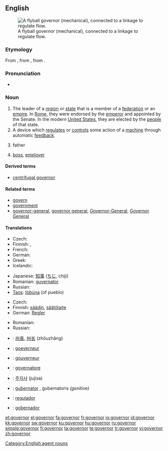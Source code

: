 {{wikipedia}}
==English==
[[Image:Centrifugal governor.png|thumb|right|A flyball governor (mechanical), connected to a linkage to regulate flow.]]

===Etymology===
From {{etyl|la}} {{term|gubernator}}, from {{etyl|grc}} {{term|κυβερνήτης|tr=kybernetes||steersman, pilot, guide|sc=polytonic}}, from {{term|κυβερνάω|tr=kybernao||to steer, to drive, to guide, to act as a pilot|sc=polytonic}}.

===Pronunciation===
* {{audio|En-us-governor.ogg|Audio (US)}}

===Noun===
{{en-noun}}

#The leader of a [[region]] or [[state]] that is a member of a [[federation]] or an [[empire]].  In [[Roman Empire|Rome]], they were endorsed by the [[emperor]] and appointed by the Senate.  In the modern [[United States]], they are elected by the [[people]] of that state.
#A device which [[regulate]]s or [[control]]s some action of a [[machine]] through automatic [[feedback]].
#{{informal}} father
#{{informal}} [[boss]], [[employer]]

====Derived terms====
* [[centrifugal governor]]

====Related terms====
*[[govern]]
*[[government]]
*[[governor-general]], [[governor general]], [[Governor-General]], [[Governor General]]

====Translations====
{{trans-top|leader of a region or state}}
* Czech: {{t-|cs|guvernér|m}}
* Finnish: {{t-|fi|kuvernööri}}, {{t+|fi|maaherra}}
* French: {{t+|fr|gouverneur|m}}
* German: {{t+|de|Gouverneur|m}}
* Greek: {{t+|el|κυβερνήτης|m|tr=kyvernítis|sc=Grek}}
* Icelandic: {{t|is|ríkisstjóri|m}}
{{trans-mid}}
* Japanese: [[知事]] ([[ちじ]], chiji)
* Romanian: [[guvernator]] {{n}}
* Russian: {{t+|ru|губернатор|m|tr=gub'ernátor|sc=Cyrl}}
* [[Taos]]: [[tòbúna]] (of pueblo)
{{trans-bottom}}

{{trans-top|device which regulates or controls}}
* Czech: {{t-|cs|regulátor|m}}
* Finnish: [[säädin]], [[säätölaite]]
* German: [[Regler]] {{m}}
{{trans-mid}}
* Romanian: {{t-|ro|regulator|m}}
* Russian: {{t+|ru|регулятор|m|tr=r'egul'átor|sc=Cyrl}}
{{trans-bottom}}

{{checktrans-top}}
*{{ttbc|Chinese}}: [[州長]], [[州长]] (zhōuzhǎng)
*{{ttbc|Dutch}}: [[goeverneur]] {{m}}
*{{ttbc|French}}: [[gouverneur]] {{m}}
*{{ttbc|Italian}}: [[governatore]] {{m}}
*{{ttbc|Korean}}: [[주지사]] (jujisa)
*{{ttbc|Latin}}: [[gubernator]] {{m}}, gubernatoris ''(genitive)''
*{{ttbc|Portuguese}}: [[regulador]] {{m}}
*{{ttbc|Spanish}}: [[gobernador]] {{m}}
{{checktrans-bottom}}

[[Category:English agent nouns]]

[[et:governor]]
[[el:governor]]
[[fa:governor]]
[[fr:governor]]
[[io:governor]]
[[id:governor]]
[[kk:governor]]
[[sw:governor]]
[[ku:governor]]
[[hu:governor]]
[[ru:governor]]
[[simple:governor]]
[[fi:governor]]
[[ta:governor]]
[[te:governor]]
[[tr:governor]]
[[vi:governor]]
[[zh:governor]]